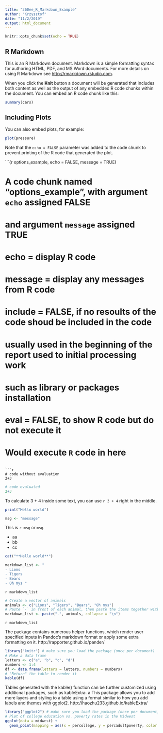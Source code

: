 ```yaml
---
title: "360ee_R_Markdown_Example"
author: "Krzysztof"
date: "11/2/2019"
output: html_document
---
```


```r
knitr::opts_chunk$set(echo = TRUE)
```

## R Markdown

This is an R Markdown document. Markdown is a simple formatting syntax for authoring HTML, PDF, and MS Word documents. For more details on using R Markdown see <http://rmarkdown.rstudio.com>.

When you click the **Knit** button a document will be generated that includes both content as well as the output of any embedded R code chunks within the document. You can embed an R code chunk like this:

```r
summary(cars)
```

## Including Plots

You can also embed plots, for example:

```r
plot(pressure)
```

Note that the `echo = FALSE` parameter was added to the code chunk to prevent printing of the R code that generated the plot.

```{r options_example, echo = FALSE, message = TRUE)

# A code chunk named "options_example", with argument `echo` assigned FALSE 
# and argument `message` assigned TRUE

# echo = display R code
# message = display any messages from R code
# include = FALSE, if no resoults of the code shoud be included in the code
#           usually used in the beginning of the report used to initial processing work
#           such as library or packages installation
# eval = FALSE, to show R code but do not execute it

# Would execute `R` code in here
```

```r
# code without evaluation
2+3
```

```r
# code evaluated
2+3
```

To calculate 3 + 4 inside some text, you can use `r 3 + 4` right in the middle.

```r
print("Hello world")
```

```r
msg <- "message"
```

This is `r msg` or `msg`.

- aa
- bb
- cc

```r
cat("**Hello world**")
```

```r
markdown_list <- "
- Lions
- Tigers
- Bears
- Oh mys "
```
`r markdown_list`


```r
# Create a vector of animals
animals <- c("Lions", "Tigers", "Bears", "Oh mys")
# Paste `-` in front of each animal, then paste the items together with newlines between
markdown_list <- paste("-", animals, collapse = "\n")
```

`r markdown_list`

The package contains numerous helper functions, which render user specified inputs in Pandoc's markdown format or apply some extra formatting on it. http://rapporter.github.io/pander/

```r
library("knitr") # make sure you load the package (once per document)
# Make a data frame
letters <- c("a", "b", "c", "d")
numbers <- 1:4
df <- data.frame(letters = letters, numbers = numbers)
# "Return" the table to render it
kable(df)
```

Tables generated with the kable() function can be further customized using additional packages, such as kableExtra. a This package allows you to add more layers and styling to a table using a format similar to how you add labels and themes with ggplot2. http://haozhu233.github.io/kableExtra/


```r
library("ggplot2") # make sure you load the package (once per document)
# Plot of college education vs. poverty rates in the Midwest
ggplot(data = midwest) +
  geom_point(mapping = aes(x = percollege, y = percadultpoverty, color = state)) + scale_color_brewer(palette = "Set3")
```





